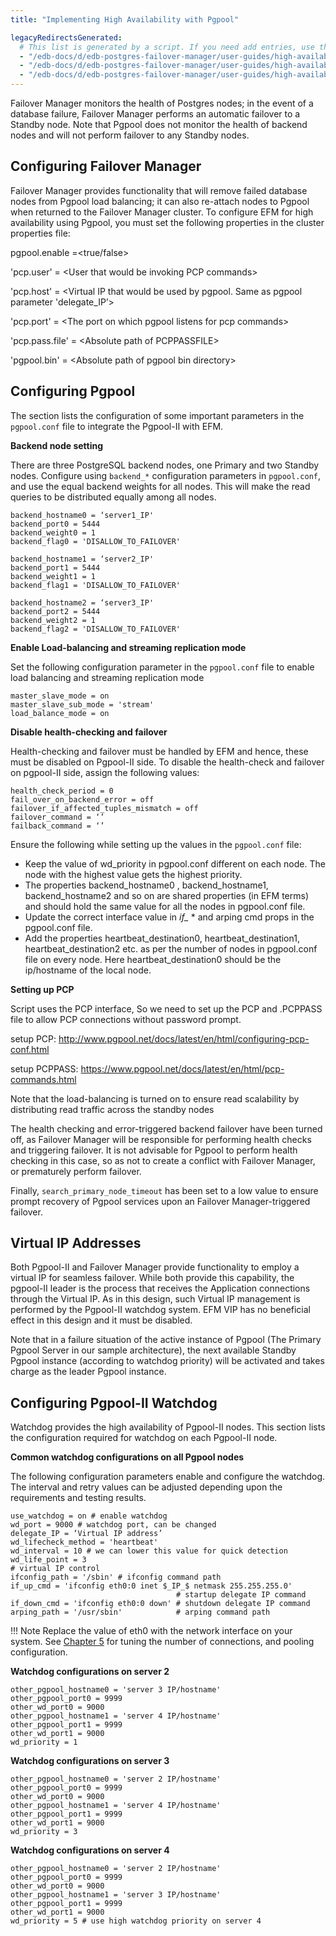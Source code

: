 ```yaml
---
title: "Implementing High Availability with Pgpool"

legacyRedirectsGenerated:
  # This list is generated by a script. If you need add entries, use the `legacyRedirects` key.
  - "/edb-docs/d/edb-postgres-failover-manager/user-guides/high-availability-scalability-guide/3.8/components_ha_pgpool.html"
  - "/edb-docs/d/edb-postgres-failover-manager/user-guides/high-availability-scalability-guide/3.9/components_ha_pgpool.html"
  - "/edb-docs/d/edb-postgres-failover-manager/user-guides/high-availability-scalability-guide/3.10/components_ha_pgpool.html"
---
```


Failover Manager monitors the health of Postgres nodes; in the event of a database failure, Failover Manager performs an automatic failover to a Standby node. Note that Pgpool does not monitor the health of backend nodes and will not perform failover to any Standby nodes.

## Configuring Failover Manager

Failover Manager provides functionality that will remove failed database nodes from Pgpool load balancing; it can also re-attach nodes to Pgpool when returned to the Failover Manager cluster. To configure EFM for high availability using Pgpool, you must set the following properties in the cluster properties file:

pgpool.enable =&lt;true/false>

'pcp.user' = &lt;User that would be invoking PCP commands>

'pcp.host' = &lt;Virtual IP that would be used by pgpool. Same as pgpool parameter 'delegate_IP’>

'pcp.port' = &lt;The port on which pgpool listens for pcp commands>

'pcp.pass.file' = &lt;Absolute path of PCPPASSFILE>

'pgpool.bin' = &lt;Absolute path of pgpool bin directory>

## Configuring Pgpool

The section lists the configuration of some important parameters in the `pgpool.conf` file to integrate the Pgpool-II with EFM.

**Backend node setting**

There are three PostgreSQL backend nodes, one Primary and two Standby nodes. Configure using `backend_*` configuration parameters in `pgpool.conf`, and use the equal backend weights for all nodes. This will make the read queries to be distributed equally among all nodes.

```text
backend_hostname0 = ‘server1_IP'
backend_port0 = 5444
backend_weight0 = 1
backend_flag0 = 'DISALLOW_TO_FAILOVER'

backend_hostname1 = ‘server2_IP'
backend_port1 = 5444
backend_weight1 = 1
backend_flag1 = 'DISALLOW_TO_FAILOVER'

backend_hostname2 = ‘server3_IP'
backend_port2 = 5444
backend_weight2 = 1
backend_flag2 = 'DISALLOW_TO_FAILOVER'
```

**Enable Load-balancing and streaming replication mode**

Set the following configuration parameter in the `pgpool.conf` file to enable load balancing and streaming replication mode

```text
master_slave_mode = on
master_slave_sub_mode = 'stream'
load_balance_mode = on
```

**Disable health-checking and failover**

Health-checking and failover must be handled by EFM and hence, these must be disabled on Pgpool-II side. To disable the health-check and failover on pgpool-II side, assign the following values:

```text
health_check_period = 0
fail_over_on_backend_error = off
failover_if_affected_tuples_mismatch = off
failover_command = ‘’
failback_command = ‘’
```

Ensure the following while setting up the values in the `pgpool.conf` file:

-   Keep the value of wd_priority in pgpool.conf different on each node. The node with the highest value gets the highest priority.
-   The properties backend_hostname0 , backend_hostname1, backend_hostname2 and so on are shared properties (in EFM terms) and should hold the same value for all the nodes in pgpool.conf file.
-   Update the correct interface value in *if\_* \* and arping cmd props in the pgpool.conf file.
-   Add the properties heartbeat_destination0, heartbeat_destination1, heartbeat_destination2 etc. as per the number of nodes in pgpool.conf file on every node. Here heartbeat_destination0 should be the ip/hostname of the local node.

**Setting up PCP**

Script uses the PCP interface, So we need to set up the PCP and .PCPPASS file to allow PCP connections without password prompt.

setup PCP: <http://www.pgpool.net/docs/latest/en/html/configuring-pcp-conf.html>

setup PCPPASS: <https://www.pgpool.net/docs/latest/en/html/pcp-commands.html>

Note that the load-balancing is turned on to ensure read scalability by distributing read traffic across the standby nodes

The health checking and error-triggered backend failover have been turned off, as Failover Manager will be responsible for performing health checks and triggering failover. It is not advisable for Pgpool to perform health checking in this case, so as not to create a conflict with Failover Manager, or prematurely perform failover.

Finally, `search_primary_node_timeout` has been set to a low value to ensure prompt recovery of Pgpool services upon an Failover Manager-triggered failover.

## Virtual IP Addresses

Both Pgpool-II and Failover Manager provide functionality to employ a virtual IP for seamless failover. While both provide this capability, the pgpool-II leader is the process that receives the Application connections through the Virtual IP. As in this design, such Virtual IP management is performed by the Pgpool-II watchdog system. EFM VIP has no beneficial effect in this design and it must be disabled.

Note that in a failure situation of the active instance of Pgpool (The Primary Pgpool Server in our sample architecture), the next available Standby Pgpool instance (according to watchdog priority) will be activated and takes charge as the leader Pgpool instance.

## Configuring Pgpool-II Watchdog

Watchdog provides the high availability of Pgpool-II nodes. This section lists the configuration required for watchdog on each Pgpool-II node.

**Common watchdog configurations on all Pgpool nodes**

The following configuration parameters enable and configure the watchdog. The interval and retry values can be adjusted depending upon the requirements and testing results.

```text
use_watchdog = on # enable watchdog
wd_port = 9000 # watchdog port, can be changed
delegate_IP = ‘Virtual IP address’
wd_lifecheck_method = 'heartbeat'
wd_interval = 10 # we can lower this value for quick detection
wd_life_point = 3
# virtual IP control
ifconfig_path = '/sbin' # ifconfig command path
if_up_cmd = 'ifconfig eth0:0 inet $_IP_$ netmask 255.255.255.0'
                                     # startup delegate IP command
if_down_cmd = 'ifconfig eth0:0 down' # shutdown delegate IP command
arping_path = '/usr/sbin'            # arping command path
```

!!! Note
    Replace the value of eth0 with the network interface on your system. See [Chapter 5](05_appendix_b/#configuration-for-number-of-connections-and-pooling) for tuning the number of connections, and pooling configuration.

**Watchdog configurations on server 2**

```text
other_pgpool_hostname0 = 'server 3 IP/hostname'
other_pgpool_port0 = 9999
other_wd_port0 = 9000
other_pgpool_hostname1 = 'server 4 IP/hostname'
other_pgpool_port1 = 9999
other_wd_port1 = 9000
wd_priority = 1
```

**Watchdog configurations on server 3**

```text
other_pgpool_hostname0 = 'server 2 IP/hostname'
other_pgpool_port0 = 9999
other_wd_port0 = 9000
other_pgpool_hostname1 = 'server 4 IP/hostname'
other_pgpool_port1 = 9999
other_wd_port1 = 9000
wd_priority = 3
```

**Watchdog configurations on server 4**

```text
other_pgpool_hostname0 = 'server 2 IP/hostname'
other_pgpool_port0 = 9999
other_wd_port0 = 9000
other_pgpool_hostname1 = 'server 3 IP/hostname'
other_pgpool_port1 = 9999
other_wd_port1 = 9000
wd_priority = 5 # use high watchdog priority on server 4
```

